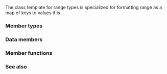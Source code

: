 {{cpp/title|''range-default-formatter''{{small|&lt;std::range_format::map&gt;}}}}
{{cpp/utility/format/ranges_formatter/navbar}}
{{ddcl|header=format|since=c++23|notes={{mark expos}}|1=
template&lt; ranges::input_range R, class CharT &gt;
struct /*range-default-formatter*/&lt;range_format::map, R, CharT&gt;;
}}

The class template {{c/core|/*range-default-formatter*/}} for range types is specialized for formatting range as a map of keys to values if {{c|std::format_kind&lt;R&gt;}} is {{c|std::range_format::map}}.

===Member types===
{{dsc begin}}
{{dsc hitem|Member|Definition}}
{{dsc expos mem type|private=yes|maybe-const-map|{{box/core|{{lsi|cpp/utility/format#fmt-maybe-const}}{{c/core|&lt;R, CharT&gt;}}}}}}
{{dsc expos mem type|private=yes|element-type|{{box/core|{{c/core|std::remove_cvref_t&lt;ranges::range_reference_t&lt;}}{{tti|maybe-const-map}}{{c/core|&gt;&gt;}}}}}}
{{dsc end}}

===Data members===
{{dsc begin}}
{{dsc hitem|Member|Definition}}
{{dsc expos mem obj|private=yes|underlying_|id=underlying|the underlying formatter of type {{box/core|{{c/core|std::range_formatter&lt;}}{{tti|element-type}}{{c/core|, CharT&gt;}}}}}}
{{dsc end}}

===Member functions===
{{dsc begin}}
{{dsc mem ctor|nolink=true|constructs a {{tti|range-default-formatter}}}}
{{dsc mem fun|parse|nolink=true|parses the format specifier as specified by ''[[cpp/utility/format/range_formatter#Range format specification|range-format-spec]]''}}
{{dsc mem fun|format|nolink=true|writes the range formatted output as specified by ''[[cpp/utility/format/range_formatter#Range format specification|range-format-spec]]''}}
{{dsc end}}

{{member|1={{small|std::''range-default-formatter''&lt;std::range_format::map&gt;::}}''range-default-formatter''|2=
{{ddcl|1=
constexpr /*range-default-formatter*/();
}}

Equivalent to:&lt;br&gt;
{{c multi
|underlying_.set_brackets(STATICALLY_WIDEN&lt;CharT&gt;("{"), STATICALLY_WIDEN&lt;CharT&gt;("}"));
|underlying_.underlying().set_brackets({}, {});
|underlying_.underlying().set_separator(STATICALLY_WIDEN&lt;charT&gt;(": "));
}}

where {{c|STATICALLY_WIDEN&lt;CharT&gt;("...")}} is {{c|"..."}} if {{tt|CharT}} is {{c/core|char}}, and {{c|L"..."}} if {{tt|CharT}} is {{c/core|wchar_t}}.

The program is ill-formed unless:
* {{tti|element-type}} is a specialization of {{lc|std::pair}}, or
* {{tti|element-type}} is a specialization of {{lc|std::tuple}} and {{tt|std::tuple_size_v&lt;''element-type''&gt;}} is {{c|2}}.
}}

{{member|1={{small|std::''range-default-formatter''&lt;std::range_format::map&gt;::}}parse|2=
{{ddcl|1=
template&lt; class ParseContext &gt;
constexpr auto parse( ParseContext&amp; ctx ) -&gt; ParseContext::iterator;
}}

Equivalent to: {{box|{{c/core|return}}{{nbspt}}{{lsi|#underlying_}}{{c/core|.format(ctx);}}}}.

Returns an iterator past the end of the ''[[cpp/utility/format/range_formatter#Range format specification|range-format-spec]]''.
}}

{{member|1={{small|std::''range-default-formatter''&lt;std::range_format::map&gt;::}}format|2=
{{ddcl|1=
template&lt; class FormatContext &gt;
auto format( maybe-const-map&amp; r, FormatContext&amp; ctx ) const -&gt; FormatContext::iterator;
}}

Equivalent to: {{box|{{c/core|return}}{{nbspt}}{{lsi|#underlying_}}{{c/core|.format(r, ctx);}}}}.

Returns an iterator past the end of the output range.
}}

===See also===
{{dsc begin}}
{{dsc inc|cpp/utility/format/dsc formatter}}
{{dsc inc|cpp/utility/format/dsc range_formatter}}
{{dsc end}}

{{langlinks|es|ja|ru|zh}}